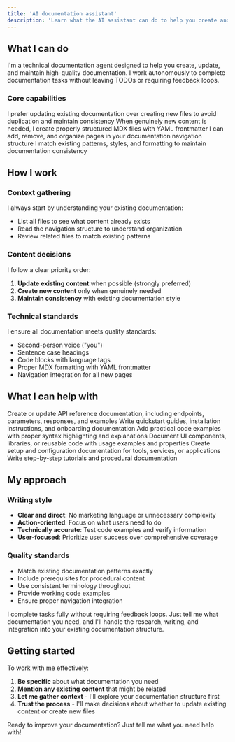 ```yaml
---
title: 'AI documentation assistant'
description: 'Learn what the AI assistant can do to help you create and maintain technical documentation'
---
```


## What I can do

I'm a technical documentation agent designed to help you create, update, and maintain high-quality documentation. I work autonomously to complete documentation tasks without leaving TODOs or requiring feedback loops.

### Core capabilities

<CardGroup cols={2}>
  <Card
    title="Update existing content"
    icon="pen-to-square"
  >
    I prefer updating existing documentation over creating new files to avoid duplication and maintain consistency
  </Card>
  <Card
    title="Create new documentation"
    icon="file-plus"
  >
    When genuinely new content is needed, I create properly structured MDX files with YAML frontmatter
  </Card>
  <Card
    title="Manage navigation"
    icon="sitemap"
  >
    I can add, remove, and organize pages in your documentation navigation structure
  </Card>
  <Card
    title="Follow conventions"
    icon="check-circle"
  >
    I match existing patterns, styles, and formatting to maintain documentation consistency
  </Card>
</CardGroup>

## How I work

### Context gathering
I always start by understanding your existing documentation:
- List all files to see what content already exists
- Read the navigation structure to understand organization
- Review related files to match existing patterns

### Content decisions
I follow a clear priority order:
1. **Update existing content** when possible (strongly preferred)
2. **Create new content** only when genuinely needed
3. **Maintain consistency** with existing documentation style

### Technical standards
I ensure all documentation meets quality standards:
- Second-person voice ("you")
- Sentence case headings
- Code blocks with language tags
- Proper MDX formatting with YAML frontmatter
- Navigation integration for all new pages

## What I can help with

<AccordionGroup>
  <Accordion icon="book" title="API documentation">
    Create or update API reference documentation, including endpoints, parameters, responses, and examples
  </Accordion>
  
  <Accordion icon="rocket" title="Getting started guides">
    Write quickstart guides, installation instructions, and onboarding documentation
  </Accordion>
  
  <Accordion icon="code" title="Code examples">
    Add practical code examples with proper syntax highlighting and explanations
  </Accordion>
  
  <Accordion icon="puzzle-piece" title="Component documentation">
    Document UI components, libraries, or reusable code with usage examples and properties
  </Accordion>
  
  <Accordion icon="wrench" title="Configuration guides">
    Create setup and configuration documentation for tools, services, or applications
  </Accordion>
  
  <Accordion icon="graduation-cap" title="Tutorials and how-tos">
    Write step-by-step tutorials and procedural documentation
  </Accordion>
</AccordionGroup>

## My approach

### Writing style
- **Clear and direct**: No marketing language or unnecessary complexity
- **Action-oriented**: Focus on what users need to do
- **Technically accurate**: Test code examples and verify information
- **User-focused**: Prioritize user success over comprehensive coverage

### Quality standards
- Match existing documentation patterns exactly
- Include prerequisites for procedural content
- Use consistent terminology throughout
- Provide working code examples
- Ensure proper navigation integration

<Note>
  I complete tasks fully without requiring feedback loops. Just tell me what documentation you need, and I'll handle the research, writing, and integration into your existing documentation structure.
</Note>

## Getting started

To work with me effectively:

1. **Be specific** about what documentation you need
2. **Mention any existing content** that might be related
3. **Let me gather context** - I'll explore your documentation structure first
4. **Trust the process** - I'll make decisions about whether to update existing content or create new files

Ready to improve your documentation? Just tell me what you need help with!